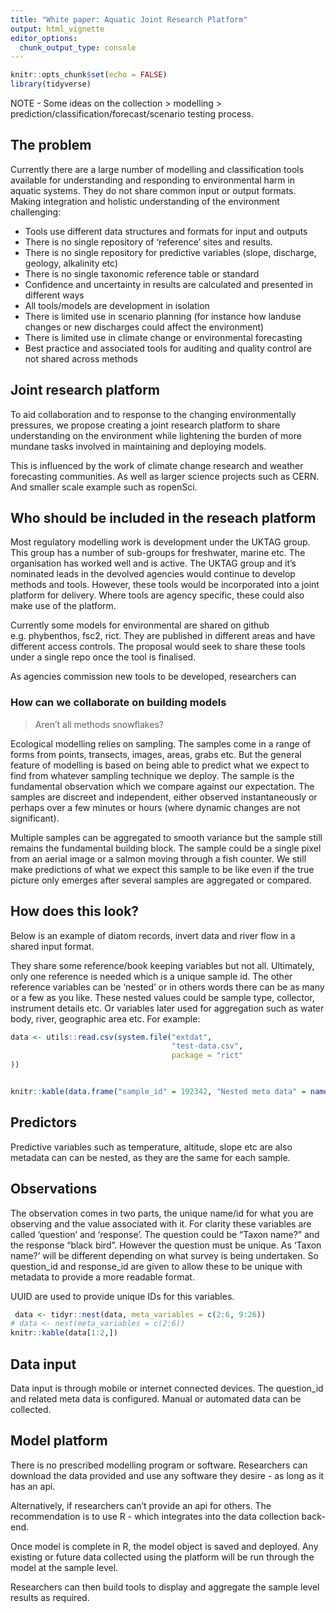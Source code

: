 ```yaml
---
title: "White paper: Aquatic Joint Research Platform"
output: html_vignette
editor_options: 
  chunk_output_type: console
---
```


```r
knitr::opts_chunk$set(echo = FALSE)
library(tidyverse)
```

NOTE - Some ideas on the collection > modelling > prediction/classification/forecast/scenario testing process. 

## The problem

Currently there are a large number of modelling and classification tools available for understanding and responding to environmental harm in aquatic systems. They do not share common input or output formats. Making integration and holistic understanding of the environment challenging: 

 - Tools use different data structures and formats for input and outputs
 - There is no single repository of 'reference' sites and results.
 - There is no single repository for predictive variables (slope, discharge, geology, alkalinity etc)
 - There is no single taxonomic reference table or standard 
 - Confidence and uncertainty in results are calculated and presented in different ways
 - All tools/models are development in isolation
 - There is limited use in scenario planning (for instance how landuse changes or new discharges could affect the environment)
 - There is limited use in climate change or environmental forecasting
 - Best practice and associated tools for auditing and quality control are not shared across methods

## Joint research platform

To aid collaboration and to response to the changing environmentally pressures, we propose creating a joint research platform to share understanding on the environment while lightening the burden of more mundane tasks involved in maintaining and deploying models.

This is influenced by the work of climate change research and weather forecasting communities. As well as larger science projects such as CERN. And smaller scale example such as ropenSci. 

## Who should be included in the reseach platform

Most regulatory modelling work is development under the UKTAG group. This group has a number of sub-groups for freshwater, marine etc. The organisation has worked well and is active. The UKTAG group and it's nominated leads in the devolved agencies would continue to develop methods and tools. However, these tools would be incorporated into a joint platform for delivery. Where tools are agency specific, these could also make use of the platform. 

Currently some models for environmental are shared on github e.g. phybenthos, fsc2, rict. They are published in different areas and have different access controls. The proposal would seek to share these tools under a single repo once the tool is finalised.

As agencies commission new tools to be developed, researchers can 

### How can we collaborate on building models 

> Aren't all methods snowflakes?

Ecological modelling relies on sampling. The samples come in a range of forms from points, transects, images, areas, grabs etc. But the general feature of modelling is based on being able to predict what we expect to find from whatever sampling technique we deploy. The sample is the fundamental observation which we compare against our expectation. The samples are discreet and independent, either observed instantaneously or perhaps over a few minutes or hours (where dynamic changes are not significant).

Multiple samples can be aggregated to smooth variance but the sample still remains the fundamental building block. The sample could be a single pixel from an aerial image or a salmon moving through a fish counter. We still make predictions of what we expect this sample to be like even if the true picture only emerges after several samples are aggregated or compared.

## How does this look?

Below is an example of diatom records, invert data and river flow in a shared input format. 

They share some reference/book keeping variables but not all. Ultimately, only one reference is needed which is a unique sample id. The other reference variables can be 'nested' or in others words there can be as many or a few as you like. These nested values could be sample type, collector, instrument details etc. Or variables later used for aggregation such as water body, river, geographic area etc. For example:

```r
data <- utils::read.csv(system.file("extdat",
                                    "test-data.csv",
                                    package = "rict"
))


knitr::kable(data.frame("sample_id" = 192342, "Nested meta data" = names(data[, 2:6]), check.names = FALSE))


```

## Predictors

Predictive variables such as temperature, altitude, slope etc are also metadata can can be nested, as they are the same for each sample. 


## Observations 

The observation comes in two parts, the unique name/id for what you are observing and the value associated with it. For clarity these variables are called 'question' and 'response'. The question could be "Taxon name?" and the response "black bird". However the question must be unique. As 'Taxon name?' will be different depending on what survey is being undertaken. So question_id and response_id are given to allow these to be unique with metadata to provide a more readable format. 

UUID are used to provide unique IDs for this variables. 

```r

 data <- tidyr::nest(data, meta_variables = c(2:6, 9:26))
# data <- nest(meta_variables = c(2:6))
knitr::kable(data[1:2,])

```

## Data input

Data input is through mobile or internet connected devices. The question_id and related meta data is configured. Manual or automated data can be collected.

## Model platform

There is no prescribed modelling program or software. Researchers can download the data provided and use any software they desire - as long as it has an api. 

Alternatively, if researchers can't provide an api for others. The recommendation is to use R - which integrates into the data collection back-end. 

Once model is complete in R, the model object is saved and deployed. Any existing or future data collected using the platform will be run through the model at the sample level.

Researchers can then build tools to display and aggregate the sample level results as required. 













